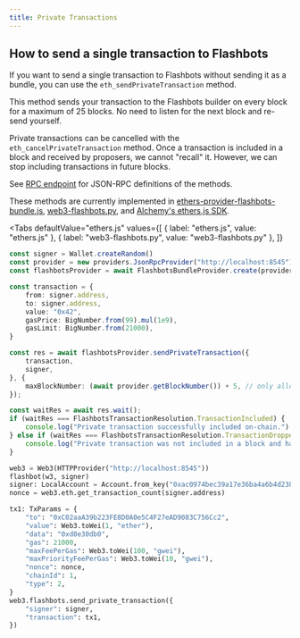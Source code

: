 ```yaml
---
title: Private Transactions
---
```



## How to send a single transaction to Flashbots

If you want to send a single transaction to Flashbots without sending it as a bundle, you can use the `eth_sendPrivateTransaction` method.

This method sends your transaction to the Flashbots builder on every block for a maximum of 25 blocks. No need to listen for the next block and re-send yourself. 

Private transactions can be cancelled with the `eth_cancelPrivateTransaction` method. Once a transaction is included in a block and received by proposers, we cannot "recall" it. However, we can stop including transactions in future blocks.

See [RPC endpoint](/flashbots-auction/searchers/advanced/rpc-endpoint) for JSON-RPC definitions of the methods.

These methods are currently implemented in [ethers-provider-flashbots-bundle.js](/flashbots-auction/searchers/libraries/ethers-js-provider), [web3-flashbots.py](/flashbots-auction/searchers/libraries/web3py-provider), and [Alchemy's ethers.js SDK](https://github.com/alchemyplatform/alchemy-sdk-js/blob/main/src/api/transact-namespace.ts). 

<Tabs 
    defaultValue="ethers.js"
    values={[
        { label: "ethers.js", value: "ethers.js" },
        { label: "web3-flashbots.py", value: "web3-flashbots.py" },
    ]}
>
<TabItem value="ethers.js">

```ts
const signer = Wallet.createRandom()
const provider = new providers.JsonRpcProvider("http://localhost:8545")
const flashbotsProvider = await FlashbotsBundleProvider.create(provider, signer)

const transaction = {
    from: signer.address,
    to: signer.address,
    value: "0x42",
    gasPrice: BigNumber.from(99).mul(1e9),
    gasLimit: BigNumber.from(21000),
}

const res = await flashbotsProvider.sendPrivateTransaction({
    transaction,
    signer,
}, {
    maxBlockNumber: (await provider.getBlockNumber()) + 5, // only allow tx to be included for the next 5 blocks
});

const waitRes = await res.wait();
if (waitRes === FlashbotsTransactionResolution.TransactionIncluded) {
    console.log("Private transaction successfully included on-chain.")
} else if (waitRes === FlashbotsTransactionResolution.TransactionDropped) {
    console.log("Private transaction was not included in a block and has been removed from the system.")
}
```

</TabItem>
<TabItem value="web3-flashbots.py">

```python
web3 = Web3(HTTPProvider("http://localhost:8545"))
flashbot(w3, signer)
signer: LocalAccount = Account.from_key("0xac0974bec39a17e36ba4a6b4d238ff944bacb478cbed5efcae784d7bf4f2ff80")
nonce = web3.eth.get_transaction_count(signer.address)

tx1: TxParams = {
    "to": "0xC02aaA39b223FE8D0A0e5C4F27eAD9083C756Cc2",
    "value": Web3.toWei(1, "ether"),
    "data": "0xd0e30db0",
    "gas": 21000,
    "maxFeePerGas": Web3.toWei(100, "gwei"),
    "maxPriorityFeePerGas": Web3.toWei(10, "gwei"),
    "nonce": nonce,
    "chainId": 1,
    "type": 2,
}
web3.flashbots.send_private_transaction({
    "signer": signer,
    "transaction": tx1,
})
```

</TabItem>
</Tabs>
